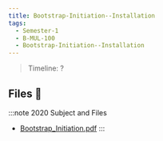 ```yaml
---
title: Bootstrap-Initiation--Installation
tags:
  - Semester-1
  - B-MUL-100
  - Bootstrap-Initiation--Installation
---
```

> Timeline: ?


## Files 📂

:::note 2020 Subject and Files
- [Bootstrap_Initiation.pdf](https://github.com/Studio-17/Epitech-Subjects/raw/main/Semester-1/B-MUL-100/Bootstrap-Initiation--Installation/Bootstrap_Initiation.pdf)
:::
